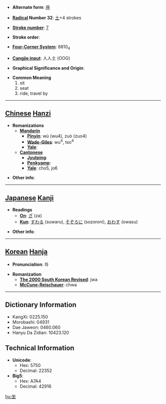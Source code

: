 * '''Alternate form''': [[座]]

* '''[[Wiktionary:Chinese radical index| Radical]] Number 32''': [[Wiktionary:Chinese radical index 土|土]]+4 strokes

* '''[[Wiktionary:Chinese total strokes index|Stroke number]]''': [[Wiktionary:Chinese total strokes index 7|7]]

* '''Stroke order''': 

* '''[[Wiktionary:Chinese four corner index|Four-Corner System]]''': 8810<sub>4</sub>

* '''[[Wiktionary:Chinese Cangjie index|Cangjie input]]''': 人人土 (OOG)

* '''Graphical Significance and Origin''': 

* '''Common Meaning'''
*#sit
*# seat
*# ride, travel by


----

== [[Chinese]] [[Hanzi]] ==

* '''Romanizations'''
** '''[[Mandarin]]'''
*** '''[[Pinyin]]''': wù (wu4), zuò (zuo4)
*** '''[[Wade-Giles]]''': wu<sup>4</sup>, tso<sup>4</sup>
*** '''[[Yale]]''': 
** '''[[Cantonese]]'''
*** '''[[Jyutping]]''':
*** '''[[Penkyamp]]''': 
*** '''[[Yale]]''': cho5, jo6

* '''Other info''': 

----

== [[Japanese]] [[Kanji]] ==

* '''Readings'''
** '''[[On]]''': [[ざ]] (za)
** '''[[Kun]]''': [[すわる]] (suwaru), [[そぞろに]] (sozoroni), [[おわす]] (owasu)

* '''Other info''':  

----

== [[Korean]] [[Hanja]] ==

* '''Pronunciation''': 좌

* '''Romanization'''
** '''[[The 2000 South Korean Revised Romanization|The 2000 South Korean Revised]]''': jwa
** '''[[McCune-Reischauer]]''': chwa

----

== Dictionary Information ==

* KangXi: 0225.150
* Morobashi: 04931
* Dae Jaweon: 0460.060
* Hanyu Da Zidian: 10423.120

== Technical Information ==

* '''Unicode''':
** Hex: 5750
** Decimal: 22352
* '''Big5''':
** Hex: A7A4
** Decimal: 42916

[[hu:坐]]